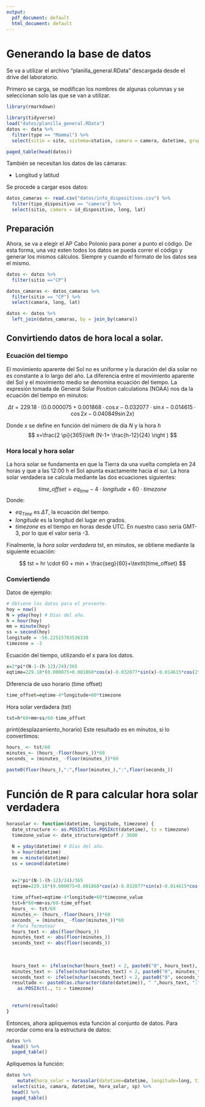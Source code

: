 ---
output:
  pdf_document: default
  html_document: default
---
# Generando la base de datos

Se va a utilizar el archivo "planilla_general.RData" descargada desde el drive del laboratorio.

Primero se carga, se modifican los nombres de algunas columnas y se seleccionan solo las que se van a utilizar.

```{r echo=FALSE}
library(rmarkdown)
```

```{r message=FALSE, warning=FALSE}
library(tidyverse)
load("datos/planilla_general.RData")
datos <- data %>% 
  filter(type == "Mammal") %>% 
  select(sitio = site, sistema=station, camara = camera, datetime, grupo=group, sp=species)

paged_table(head(datos))
```

También se necesitan los datos de las cámaras:

- Longitud y latitud

Se procede a cargar esos datos:

```{r}
datos_camaras <- read.csv("datos/info_dispositivos.csv") %>%
  filter(tipo_dispositivo == "camera") %>% 
  select(sitio, camara = id_dispositivo, long, lat)
```

## Preparación

Ahora, se va a elegir el AP Cabo Polonio para poner a punto el código. De esta forma, una vez esten todos los datos se pueda correr el código y generar los mismos cálculos. Siempre y cuando el formato de los datos sea el mismo.

```{r}
datos <- datos %>% 
  filter(sitio =="CP")

datos_camaras <- datos_camaras %>% 
  filter(sitio == "CP") %>% 
  select(camara, long, lat)
```

```{r}
datos <- datos %>% 
  left_join(datos_camaras, by = join_by(camara))
```

## Convirtiendo datos de hora local a solar.

### Ecuación del tiempo

El movimiento aparente del Sol no es uniforme y la duración del día solar no es constante a lo largo del año. La diferencia entre el movimiento aparente del Sol y el movimiento medio se denomina ecuación del tiempo. La expresión tomada de General Solar Position calculations (NOAA) nos da la ecuación del tiempo en minutos:

$$
\Delta t = 229.18 \cdot (0.0.000075 + 0.001868 \cdot \cos{x} - 0.032077 \cdot \sin{x} - 0.014615 \cdot \cos{2x} - 0.040849 \sin{2x})
$$

Donde $x$ se define en función del número de día $N$ y la hora $h$
$$
x=\frac{2 \pi}{365}\left (N-1+ \frac{h-12}{24} \right )
$$

### Hora local y hora solar

La hora solar se fundamenta en que la Tierra da una vuelta completa en 24 horas y que a las 12:00 h el Sol apunta exactamente hacia el sur. La hora solar verdadera se calcula mediante las dos ecuaciones siguientes:

$$
\textit{time_offset} = eq_{time}-4\cdot \textit{longitude}+60\cdot \textit{timezone}
$$
Donde:

- $eq_{Time}$ es $\Delta T$, la ecuación del tiempo.
- $\textit{longitude}$ es la longitud del lugar en grados.
- $\textit{timezone}$ es el tiempo en horas desde UTC. En nuestro caso sería GMT-3, por lo que el valor sería -3.

Finalmente, la _hora solar verdadera_ tst, en minutos, se obtiene mediante la siguiente ecuación:

$$
tst = hr \cdot 60 + min + \frac{seg}{60}+\textit{time_offset}
$$

### Conviertiendo

Datos de ejemplo:
```{r}
# Obtiene los datos para el presente.
hoy = now()
N = yday(hoy) # Días del año.
h = hour(hoy)
mm = minute(hoy)
ss = second(hoy)
longitude = -56.22515783536338
timezone = -3
```

Ecuación del tiempo, utilizando el x para los datos.
```{r}
x=2*pi*(N-1-(h-12)/24)/365
eqtime=229.18*(0.000075+0.001868*cos(x)-0.032077*sin(x)-0.014615*cos(2*x)-0.040849*sin(2*x))
```

Diferencia de uso horario (time offset)
```{r}
time_offset=eqtime-4*longitude+60*timezone
```

Hora solar verdadera (tst)

```{r}
tst=h*60+mm+ss/60-time_offset
```
print(desplazamiento_horario)
Este resultado es en minutos, si lo convertimos:

```{r}
hours_ <- tst/60
minutes_<- (hours_-floor(hours_))*60
seconds_ = (minutes_ -floor(minutes_))*60

paste0(floor(hours_),":",floor(minutes_),":",floor(seconds_))
```

# Función de R para calcular hora solar verdadera

```{r}
horasolar <- function(datetime, longitude, timezone) {
  date_structure <- as.POSIXlt(as.POSIXct(datetime), tz = timezone)
  timezone_value <- date_structure$gmtoff / 3600
  
  N = yday(datetime) # Días del año.
  h = hour(datetime)
  mm = minute(datetime)
  ss = second(datetime)

  
  x=2*pi*(N-1-(h-12)/24)/365
  eqtime=229.18*(0.000075+0.001868*cos(x)-0.032077*sin(x)-0.014615*cos(2*x)-0.040849*sin(2*x))
  
  time_offset=eqtime-4*longitude+60*timezone_value
  tst=h*60+mm+ss/60-time_offset
  hours_ <- tst/60
  minutes_<- (hours_-floor(hours_))*60
  seconds_ = (minutes_ -floor(minutes_))*60
  # Para formatear
  hours_text <- abs(floor(hours_))
  minutes_text <- abs(floor(minutes_))
  seconds_text <- abs(floor(seconds_))
  
  
  
  hours_text <- ifelse(nchar(hours_text) < 2, paste0("0", hours_text), hours_text)
  minutes_text <- ifelse(nchar(minutes_text) < 2, paste0("0", minutes_text), minutes_text)
  seconds_text <- ifelse(nchar(seconds_text) < 2, paste0("0", seconds_text), seconds_text)
  resultado <- paste0(as.character(date(datetime)), " ",hours_text, ":", minutes_text, ":", seconds_text) %>% 
    as.POSIXct(., tz = timezone)
  
    
  return(resultado)
}
```
Entonces, ahora apliquemos esta función al conjunto de datos. Para recordar como era la estructura de datos:

```{r}
datos %>% 
  head() %>% 
  paged_table()
```
Apliquemos la función:

```{r}
datos %>%
    mutate(hora_solar = horasolar(datetime=datetime, longitude=long, timezone="America/Montevideo")) %>%
  select(sitio, camara, datetime, hora_solar, sp) %>% 
  head() %>% 
  paged_table()
```


